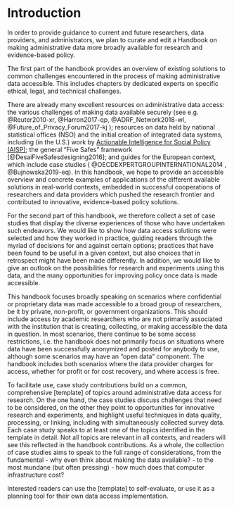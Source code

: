 # Introduction
In order to provide guidance to current and future researchers, data providers, and administrators, we plan to curate and edit a Handbook on making administrative data more broadly available for research and evidence-based policy.

The first part of the handbook provides an overview of existing solutions to common challenges encountered in the process of making administrative data accessible. This includes chapters by dedicated experts on specific ethical, legal, and technical challenges. 

There are already many excellent resources on administrative data access: the various challenges of making data available securely  (see e.g. @Reuter2010-xr, @Harron2017-qp,  @ADRF_Network2018-wl,  @Future_of_Privacy_Forum2017-kj ); resources on data held by national statistical offices (NSO) and the initial creation of integrated data systems, including (in the U.S.) work by [Actionable Intelligence for Social Policy (AISP)](https://www.aisp.upenn.edu/); the general "Five Safes" framework [@DesaiFiveSafesdesigning2016]; and guides for the European context, which include case studies ( @OECDEXPERTGROUPINTERNATIONAL2014 , @Bujnowska2019-eq). 
In this handbook, we hope to provide an accessible overview and concrete examples of applications of the different available solutions in real-world contexts, embedded in successful cooperations of researchers and data providers which pushed the research frontier and contributed to innovative, evidence-based policy solutions.

For the second part of this handbook, we therefore collect a set of case studies that display the diverse experiences of those who have undertaken such endeavors. We would like to show how data access solutions were selected and how they worked in practice, guiding readers through the myriad of decisions for and against certain options; practices that have been found to be useful in a given context, but also choices that in retrospect might have been made differently. In addition, we would like to give an outlook on the possibilities for research and experiments using this data, and the many opportunities for improving policy once data is made accessible.

This handbook focuses broadly speaking on scenarios where confidential or proprietary data was made accessible to a broad group of researchers, be it by private, non-profit, or government organizations. This should include access by academic researchers who are not primarily associated with the institution that is creating, collecting, or making accessible the data in question. In most scenarios, there continue to be some access restrictions, i.e. the handbook does not primarily focus on situations where data have been successfully anonymized and posted for anybody to use, although some scenarios may have an "open data"  component. The handbook includes both scenarios where the data provider charges for access, whether for profit or for cost recovery, and where access is free. 

To facilitate use, case study contributions build on a common, comprehensive [template] of topics around administrative data access for research. On the one hand, the case studies discuss challenges that need to be considered, on the other they point to opportunities for innovative research and experiments, and highlight useful techniques in data quality, processing, or linking, including with simultaneously collected survey data. Each case study speaks to at least one of the topics identified in the template in detail. Not all topics are relevant in all contexts, and readers will see this reflected in the handbook contributions. As a whole, the collection of case studies aims to speak to the full range of  considerations, from the fundamental - why even think about making the data available? - to the most mundane (but often pressing) - how much does that computer infrastructure cost? 

Interested readers can use the [template] to self-evaluate, or use it as a planning tool for their own data access implementation. 
